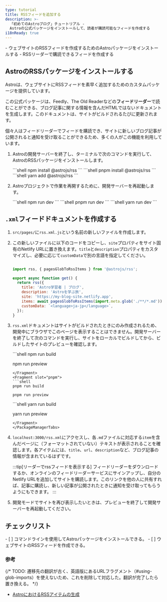 ```yaml
---
type: tutorial
title: RSSフィードを追加する
description: >-
  「初めてのAstroブログ」チュートリアル -
  Astroの公式パッケージをインストールして、読者が購読可能なフィードを作成する
i18nReady: true
---
```




<PreCheck>
  - ウェブサイトのRSSフィードを作成するためのAstroパッケージをインストールする
  - RSSリーダーで購読できるフィードを作成する
</PreCheck>

## AstroのRSSパッケージをインストールする

Astroは、ウェブサイトにRSSフィードを素早く追加するためのカスタムパッケージを提供しています。

この公式パッケージは、Feedly、The Old Readerなどの**フィードリーダー**で読むことができる、ブログ記事に関する情報を含んだHTMLではないドキュメントを生成します。このドキュメントは、サイトがビルドされるたびに更新されます。

個々人はフィードリーダーでフィードを購読でき、サイトに新しいブログ記事が公開されると通知を受け取ることができるため、多くの人がこの機能を利用しています。

1. Astroの開発サーバーを終了し、ターミナルで次のコマンドを実行して、AstroのRSSパッケージをインストールします。

    <PackageManagerTabs>
      <Fragment slot="npm">
      ```shell
      npm install @astrojs/rss
      ```
      </Fragment>
      <Fragment slot="pnpm">
      ```shell
      pnpm install @astrojs/rss
      ```
      </Fragment>
      <Fragment slot="yarn">
      ```shell
      yarn add @astrojs/rss
      ```
      </Fragment>
    </PackageManagerTabs>

2. Astroプロジェクトで作業を再開するために、開発サーバーを再起動します。

    <PackageManagerTabs>
      <Fragment slot="npm">
      ```shell
      npm run dev
      ```
      </Fragment>
      <Fragment slot="pnpm">
      ```shell
      pnpm run dev
      ```
      </Fragment>
      <Fragment slot="yarn">
      ```shell
      yarn run dev
      ```
      </Fragment>
    </PackageManagerTabs>

## `.xml`フィードドキュメントを作成する

1. `src/pages/`に`rss.xml.js`という名前の新しいファイルを作成します。

2. この新しいファイルに以下のコードをコピーし、`site`プロパティをサイト固有のNetlify URLに置き換えます。`title`と`description`プロパティをカスタマイズし、必要に応じて`customData`で別の言語を指定してください。

    ```js title="src/pages/rss.xml.js"

    import rss, { pagesGlobToRssItems } from '@astrojs/rss';

    export async function get() {
      return rss({
        title: 'Astro学習者 | ブログ',
        description: 'Astroを学ぶ旅',
        site: 'https://my-blog-site.netlify.app',
        items: await pagesGlobToRssItems(import.meta.glob('./**/*.md')),
        customData: `<language>ja-jp</language>`,
      });
    }
    ```

3. `rss.xml`ドキュメントはサイトがビルドされたときにのみ作成されるため、開発中にブラウザでこのページを表示することはできません。開発サーバーを終了して次のコマンドを実行し、サイトをローカルでビルドしてから、ビルドしたサイトのプレビューを確認します。

    <PackageManagerTabs>
      <Fragment slot="npm">
      ```shell
      npm run build

      npm run preview
      ```
      </Fragment>
      <Fragment slot="pnpm">
      ```shell
      pnpm run build

      pnpm run preview
      ```
      </Fragment>
      <Fragment slot="yarn">
      ```shell
      yarn run build

      yarn run preview
      ```
      </Fragment>
    </PackageManagerTabs>

4. `localhost:3000/rss.xml`にアクセスし、各`.md`ファイルに対応する`item`を含んだページに（フォーマットされていない）テキストが表示されることを確認します。各アイテムには、`title`、`url`、`description`など、ブログ記事の情報が含まれているはずです。

    :::tip[リーダーでrssフィードを表示する]
    フィードリーダーをダウンロードするか、オンラインのフィードリーダーサービスにサインアップし、自分のNetlify URLを追加してサイトを購読します。このリンクを他の人に共有すれば、記事に購読し、新しい記事が公開されたときに通知を受け取ってもらうようにもできます。
    :::

5. 開発モードでサイトを再び表示したいときは、プレビューを終了して開発サーバーを再起動してください。



<Box icon="check-list">

## チェックリスト

<Checklist>
- [ ] コマンドラインを使用してAstroパッケージをインストールできる。
- [ ] ウェブサイトのRSSフィードを作成できる。
</Checklist>
</Box>

### 参考

{/* TODO: 遷移先の翻訳が古く、英語版にあるURLフラグメント（#using-glob-imports）を使えないため、これを削除して対応した。翻訳が完了したら置き換える。 */}
- [AstroにおけるRSSアイテムの生成](/ja/guides/rss/)
